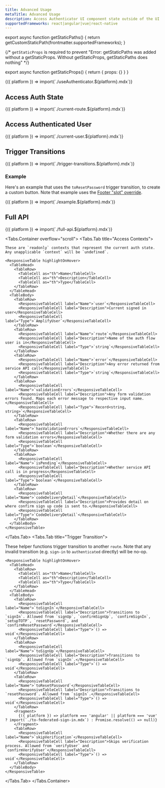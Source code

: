 ```yaml
---
title: Advanced Usage
metaTitle: Advanced Usage
description: Access Authenticator UI component state outside of the UI component
supportedFrameworks: react|angular|vue|react-native
---
```



export async function getStaticPaths() {
  return getCustomStaticPath(frontmatter.supportedFrameworks);
}

{/*  `getStaticProps` is required to prevent "Error: getStaticPaths was added without a getStaticProps. Without getStaticProps, getStaticPaths does nothing" */}

export async function getStaticProps() {
  return { props: {} }
}

<Fragment>
  {({ platform }) => import(`./useAuthenticator.${platform}.mdx`)}
</Fragment>

## Access Auth State

<Fragment>
  {({ platform }) => import(`./current-route.${platform}.mdx`)}
</Fragment>

## Access Authenticated User

<Fragment>
  {({ platform }) => import(`./current-user.${platform}.mdx`)}
</Fragment>

## Trigger Transitions

<Fragment>
  {({ platform }) => import(`./trigger-transitions.${platform}.mdx`)}
</Fragment>

### Example

Here's an example that uses the `toResetPassword` trigger transition, to create a custom button. Note that example uses the [Footer "slot" override](../authenticator/customization#headers--footers).

<Fragment>
  {({ platform }) => import(`./example.${platform}.mdx`)}
</Fragment>

## Full API

<Fragment>
  {({ platform }) => import(`./full-api.${platform}.mdx`)}
</Fragment>

<Tabs.Container overflow="scroll">
  <Tabs.Tab title="Access Contexts">

    These are `readonly` contexts that represent the current auth state. Any unapplicable `context` will be `undefined`.

    <ResponsiveTable highlightOnHover>
      <TableHead>
        <TableRow>
          <TableCell as="th">Name</TableCell>
          <TableCell as="th">Description</TableCell>
          <TableCell as="th">Type</TableCell>
        </TableRow>
      </TableHead>
      <TableBody>
        <TableRow>
          <ResponsiveTableCell label="Name">`user`</ResponsiveTableCell>
          <ResponsiveTableCell label="Description">Current signed in user</ResponsiveTableCell>
          <ResponsiveTableCell label="Type">`AmplifyUser`</ResponsiveTableCell>
        </TableRow>
        <TableRow>
          <ResponsiveTableCell label="Name">`route`</ResponsiveTableCell>
          <ResponsiveTableCell label="Description">Name of the auth flow user is in</ResponsiveTableCell>
          <ResponsiveTableCell label="Type">`string`</ResponsiveTableCell>
        </TableRow>
        <TableRow>
          <ResponsiveTableCell label="Name">`error`</ResponsiveTableCell>
          <ResponsiveTableCell label="Description">Any error returned from service API call</ResponsiveTableCell>
          <ResponsiveTableCell label="Type">`string`</ResponsiveTableCell>
        </TableRow>
        <TableRow>
          <ResponsiveTableCell label="Name">`validationErrors`</ResponsiveTableCell>
          <ResponsiveTableCell label="Description">Any form validation errors found. Maps each error message to respective input name.</ResponsiveTableCell>
          <ResponsiveTableCell label="Type">`Record<string, string>`</ResponsiveTableCell>
        </TableRow>
        <TableRow>
          <ResponsiveTableCell label="Name">`hasValidationErrors`</ResponsiveTableCell>
          <ResponsiveTableCell label="Description">Whether there are any form validation errors</ResponsiveTableCell>
          <ResponsiveTableCell label="Type">`boolean`</ResponsiveTableCell>
        </TableRow>
        <TableRow>
          <ResponsiveTableCell label="Name">`isPending`</ResponsiveTableCell>
          <ResponsiveTableCell label="Description">Whether service API call is in progress</ResponsiveTableCell>
          <ResponsiveTableCell label="Type">`boolean`</ResponsiveTableCell>
        </TableRow>
        <TableRow>
          <ResponsiveTableCell label="Name">`codeDeliveryDetail`</ResponsiveTableCell>
          <ResponsiveTableCell label="Description">Provides detail on where confirm sign up code is sent to.</ResponsiveTableCell>
          <ResponsiveTableCell label="Type">`CodeDeliveryDetail`</ResponsiveTableCell>
        </TableRow>
      </TableBody>
    </ResponsiveTable>
    
  </Tabs.Tab>
  <Tabs.Tab title="Trigger Transition">

These helper functions trigger transition to another `route`. Note that any invalid transition (e.g. `sign-in` to `authenticated` directly) will be no-op.

    
    <ResponsiveTable highlightOnHover>
      <TableHead>
        <TableRow>
          <TableCell as="th">Name</TableCell>
          <TableCell as="th">Description</TableCell>
          <TableCell as="th">Type</TableCell>
        </TableRow>
      </TableHead>
      <TableBody>
        <TableRow>
          <ResponsiveTableCell label="Name">`toSignIn`</ResponsiveTableCell>
          <ResponsiveTableCell label="Description">Transitions to `signIn`. Allowed from `signUp`, `confirmSignUp`, `confirmSignIn`, `setupTOTP`, `resetPassword`, and `confirmResetPassword`</ResponsiveTableCell>
          <ResponsiveTableCell label="Type">`() => void`</ResponsiveTableCell>
        </TableRow>
        <TableRow>
          <ResponsiveTableCell label="Name">`toSignUp`</ResponsiveTableCell>
          <ResponsiveTableCell label="Description">Transitions to `signUp`. Allowed from `signIn`.</ResponsiveTableCell>
          <ResponsiveTableCell label="Type">`() => void`</ResponsiveTableCell>
        </TableRow>
        <TableRow>
          <ResponsiveTableCell label="Name">`toResetPassword`</ResponsiveTableCell>
          <ResponsiveTableCell label="Description">Transitions to `resetPassword`. Allowed from `signIn`.</ResponsiveTableCell>
          <ResponsiveTableCell label="Type">`() => void`</ResponsiveTableCell>
        </TableRow>
        <Fragment>
          {({ platform }) => platform === 'angular' || platform === 'vue' ? import(`./to-federated-sign-in.mdx`) : Promise.resolve(() => null)}
        </Fragment>
        <TableRow>
          <ResponsiveTableCell label="Name">`skipVerification`</ResponsiveTableCell>
          <ResponsiveTableCell label="Description">Skips verification process. Allowed from `verifyUser` and `confirmVerifyUser`</ResponsiveTableCell>
          <ResponsiveTableCell label="Type">`() => void`</ResponsiveTableCell>
        </TableRow>
      </TableBody>
    </ResponsiveTable>
    
  </Tabs.Tab>
</Tabs.Container>
